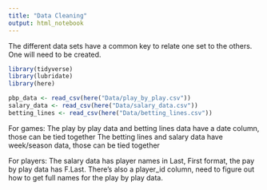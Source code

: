 ---
title: "Data Cleaning"
output: html_notebook
---

The different data sets have a common key to relate one set to the others. One will need to be created.

```{r}
library(tidyverse)
library(lubridate)
library(here)

pbp_data <- read_csv(here("Data/play_by_play.csv"))
salary_data <- read_csv(here("Data/salary_data.csv"))
betting_lines <- read_csv(here("Data/betting_lines.csv"))
```

For games:
The play by play data and betting lines data have a date column, those can be tied together
The betting lines and salary data have week/season data, those can be tied together

For players:
The salary data has player names in Last, First format, the pay by play data has F.Last. There's also a player_id column, need to figure out how to get full names for the play by play data.
